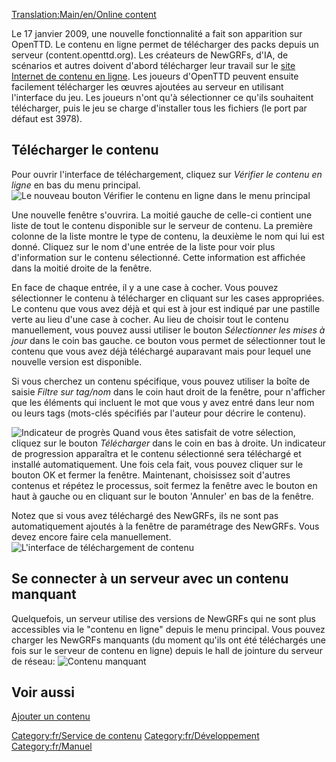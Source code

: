 [[Translation:Main/en/Online content]]
{{en/-}}{{fr/Table des matières}}
{{fr/Disponibilité|0.7}}

Le 17 janvier 2009, une nouvelle fonctionnalité a fait son apparition sur OpenTTD. Le contenu en ligne permet de télécharger des packs depuis un serveur (content.openttd.org). Les créateurs de NewGRFs, d'IA, de scénarios et autres doivent d'abord télécharger leur travail sur le [http://content.openttd.org/ site Internet de contenu en ligne]. Les joueurs d'OpenTTD peuvent ensuite facilement télécharger les œuvres ajoutées au serveur en utilisant l'interface du jeu. Les joueurs n'ont qu'à sélectionner ce qu'ils souhaitent télécharger, puis le jeu se charge d'installer tous les fichiers (le port par défaut est 3978).

==Télécharger le contenu==
Pour ouvrir l'interface de téléchargement, cliquez sur ''Vérifier le contenu en ligne'' en bas du menu principal.
[[File:en/MainMenu CheckOnlineContent.png|center|frame|Le nouveau bouton Vérifier le contenu en ligne dans le menu principal]]

Une nouvelle fenêtre s'ouvrira. La moitié gauche de celle-ci contient une liste de tout le contenu disponible sur le serveur de contenu. La première colonne de la liste montre le type de contenu, la deuxième le nom qui lui est donné. Cliquez sur le nom d'une entrée de la liste pour voir plus d'information sur le contenu sélectionné. Cette information est affichée dans la moitié droite de la fenêtre.

En face de chaque entrée, il y a une case à cocher. Vous pouvez sélectionner le contenu à télécharger en cliquant sur les cases appropriées. Le contenu que vous avez déjà et qui est à jour est indiqué par une pastille verte au lieu d'une case à cocher.
Au lieu de choisir tout le contenu manuellement, vous pouvez aussi utiliser le bouton ''Sélectionner les mises à jour'' dans le coin bas gauche. ce bouton vous permet de sélectionner tout le contenu que vous avez déjà téléchargé auparavant mais pour lequel une nouvelle version est disponible.

Si vous cherchez un contenu spécifique, vous pouvez utiliser la boîte de saisie ''Filtre sur tag/nom'' dans le coin haut droit de la fenêtre, pour n'afficher que les éléments qui incluent le mot que vous y avez entré dans leur nom ou leurs tags (mots-clés spécifiés par l'auteur pour décrire le contenu).

[[File:en/ContentDownloading Progress.png|left|frame|Indicateur de progrès]]
Quand vous êtes satisfait de votre sélection, cliquez sur le bouton ''Télécharger'' dans le coin en bas à droite. Un indicateur de progression apparaîtra et le contenu sélectionné sera téléchargé et installé automatiquement. Une fois cela fait, vous pouvez cliquer sur le bouton OK et fermer la fenêtre. Maintenant, choisissez soit d'autres contenus et répétez le processus, soit fermez la fenêtre avec le bouton en haut à gauche ou en cliquant sur le bouton 'Annuler' en bas de la fenêtre.

Notez que si vous avez téléchargé des NewGRFs, ils ne sont pas automatiquement ajoutés à la fenêtre de paramétrage des NewGRFs. Vous devez encore faire cela manuellement.
[[File:en/ContentDownloading2.png|center|frame|L'interface de téléchargement de contenu]]

==Se connecter à un serveur avec un contenu manquant==
Quelquefois, un serveur utilise des versions de NewGRFs qui ne sont plus accessibles via le "contenu en ligne" depuis le menu principal. Vous pouvez charger les NewGRFs manquants (du moment qu'ils ont été téléchargés une fois sur le serveur de contenu en ligne) depuis le hall de jointure du serveur de réseau:
[[File:en/server join bananas.png|center|frame|Contenu manquant]]

==Voir aussi==
[[Main/fr/Service de contenu|Ajouter un contenu]]

[[Category:fr/Service de contenu]]
[[Category:fr/Développement]]
[[Category:fr/Manuel]]